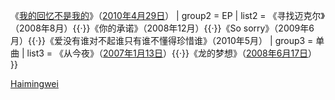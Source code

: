 {{Navbox
| name  = 海鸣威
| title = [[海鸣威]]|
| titlestyle = background:orange; color:green;
| groupstyle = background:green; color:white; text-align:right;
| bodystyle = width:{{{width|100%}}}; <!--if width not specified, use width of former template-->

| group1 = 音乐专辑
| list1 = 《[[Dance Dance Dance (专辑)|Dance Dance Dance]]》（[[2007年]][[5月19日]]）{{·}} 《[[我的回忆不是我的 (专辑)|我的回忆不是我的]]》（[[2010年]][[4月29日]]）
| group2 = EP
| list2 = 《寻找迈克尔》（2008年8月）{{·}}《你的承诺》（2008年12月）{{·}}《So sorry》（2009年6月）{{·}}《爱没有谁对不起谁只有谁不懂得珍惜谁》（2010年5月）
| group3 = 单曲
| list3 = 《从今夜》（[[2007年]][[1月13日]]）{{·}}《龙的梦想》（[[2008年]][[6月17日]]）
}}<noinclude>
[[Category:中国歌手模板|Haimingwei]]
</noinclude>